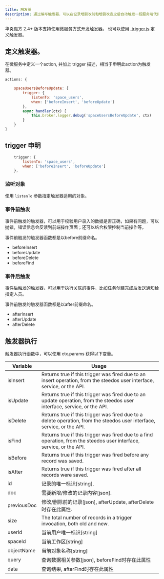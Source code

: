 ```yaml
---
title: 触发器
description: 通过编写触发器，可以在记录增删改前和增删改查之后自动触发一段服务端代码，实现个性化的数据校验和处理。
---
```


华炎魔方 2.4+ 版本支持使用微服务方式开发触发器。 也可以使用 [.trigger.js](./trigger) 定义触发器。

## 定义触发器。

在微服务中定义一个action, 并加上 trigger 描述，相当于申明此action为触发器。

```js
actions: {

    spaceUsersBeforeUpdate: {
        trigger: { 
            listenTo: 'space_users', 
            when: ['beforeInsert', 'beforeUpdate']
        },
        async handler(ctx) {
            this.broker.logger.debug('spaceUsersBeforeUpdate', ctx)
        }   
    }
}
```

## trigger 申明

```js
    trigger: { 
        listenTo: 'space_users', 
        when: ['beforeInsert', 'beforeUpdate']
    },
```

### 监听对象

使用 `listenTo` 参数指定触发器适用的对象。

### 事件前触发

事件前触发的触发器，可以用于校验用户录入的数据是否正确，如果有问题，可以抛错，错误信息会反馈到前端操作页面；还可以结合权限控制当前操作等。

事件前触发的触发器函数都是以before前缀命名。

* beforeInsert
* beforeUpdate
* beforeDelete
* beforeFind

### 事件后触发

事件后触发的触发器，可以用于执行关联的事件，比如任务创建完成后发送通知给指定人员。

事件前触发的触发器函数都是以after前缀命名。

* afterInsert
* afterUpdate
* afterDelete

## 触发器执行

触发器执行函数中，可以使用 ctx.params 获得以下变量。

Variable | Usage
-- | --
isInsert | Returns true if this trigger was fired due to an insert operation, from the steedos user interface, service, or the API.
isUpdate | Returns true if this trigger was fired due to an update operation, from the steedos user interface, service, or the API.
isDelete | Returns true if this trigger was fired due to a delete operation, from the steedos user interface, service, or the API.
isFind | Returns true if this trigger was fired due to a find operation, from the steedos user interface, service, or the API.
isBefore | Returns true if this trigger was fired before any record was saved.
isAfter | Returns true if this trigger was fired after all records were saved.
id | 记录的唯一标识[string].
doc | 需要新增/修改的记录内容[json].
previousDoc | 修改/删除前的记录[json], afterUpdate, afterDelete时存在此属性.
size | The total number of records in a trigger invocation, both old and new.
userId | 当前用户唯一标识[string]
spaceId | 当前工作区[string]
objectName | 当前对象名称[string]
query | 查询数据相关参数[json], beforeFind时存在此属性
data | 查询结果, afterFind时存在此属性